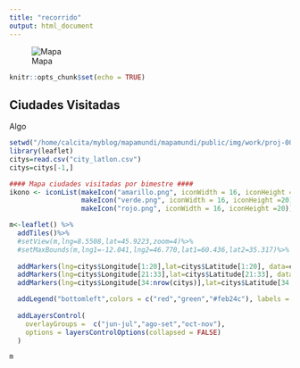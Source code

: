 ```yaml
---
title: "recorrido"
output: html_document
---
```

![Mapa](img/work/proj-003/thumb.jpg)
```r
knitr::opts_chunk$set(echo = TRUE)
```

## Ciudades Visitadas

Algo

```r
setwd("/home/calcita/myblog/mapamundi/mapamundi/public/img/work/proj-003/")
library(leaflet)
citys=read.csv("city_latlon.csv")  
citys=citys[-1,]

#### Mapa ciudades visitadas por bimestre ####
ikono <- iconList(makeIcon("amarillo.png", iconWidth = 16, iconHeight =20),
                  makeIcon("verde.png", iconWidth = 16, iconHeight =20),
                  makeIcon("rojo.png", iconWidth = 16, iconHeight =20))

m<-leaflet() %>%
  addTiles()%>%
  #setView(m,lng=8.5508,lat=45.9223,zoom=4)%>%
  #setMaxBounds(m,lng1=-12.041,lng2=46.770,lat1=60.436,lat2=35.317)%>%
  
  addMarkers(lng=citys$Longitude[1:20],lat=citys$Latitude[1:20], data=citys,popup=~City[1:20], icon=ikono[1], group = "jun-jul") %>%
  addMarkers(lng=citys$Longitude[21:33],lat=citys$Latitude[21:33], data=citys,popup=~City[21:33], icon=ikono[2], group = "ago-set") %>%
  addMarkers(lng=citys$Longitude[34:nrow(citys)],lat=citys$Latitude[34:nrow(citys)], data=citys,popup=~City[34:nrow(citys)], icon=ikono[3], group = "oct-nov") %>%

  addLegend("bottomleft",colors = c("red","green","#feb24c"), labels = c("jun-jul","ago-set","oct-nov"), opacity = 1) %>%
  
  addLayersControl(
    overlayGroups =  c("jun-jul","ago-set","oct-nov"),
    options = layersControlOptions(collapsed = FALSE)
  )

m
```

